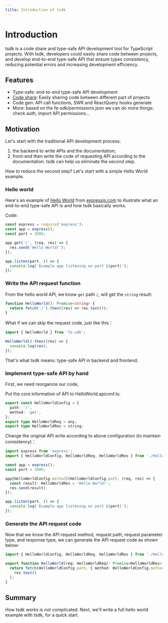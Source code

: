 ```yaml
---
title: Introduction of tsdk
---
```


# Introduction

tsdk is a code share and type-safe API development tool for TypeScript projects. With tsdk, developers could easily share code between projects, and develop end-to-end type-safe API that ensure types consistency, reducing potential errors and increasing development efficiency.

## Features

- Type-safe: end-to-end type-safe API development
- [Code share](/docs/guide/share-code): Easily sharing code between different part of projects
- Code gen: API call functions, SWR and ReactQuery hooks generate
- More: based on the fe-sdk/permissions.json we can do more things: check auth, import API permissions...

## Motivation

Let's start with the traditional API development process:

1. the backend to write APIs and the documentation;
2. front-end then write the code of requesting API according to the documentation.
   tsdk can help us eliminate the second step.

How to reduce the second step? Let's start with a simple Hello World example.

### Hello world

Here's an example of [Hello World](https://expressjs.com/en/starter/hello-world.html) from [expressjs.com](https://expressjs.com/en/starter/hello-world.html) to illustrate what an end-to-end type-safe API is and how tsdk basically works.

Code:

```js
const express = require('express');
const app = express();
const port = 3000;

app.get('/', (req, res) => {
  res.send('Hello World!');
});

app.listen(port, () => {
  console.log(`Example app listening on port ${port}`);
});
```

### Write the API request function

From the hello world API, we know `get` path `/`, will get the `string` result:

```ts
function HelloWorld(): Promise<string> {
  return fetch('/').then((res) => res.text());
}
```

What if we can skip the request code, just like this：

```ts
import { HelloWorld } from 'fe-sdk';

HelloWorld().then((res) => {
  console.log(res);
});
```

That's what tsdk means: type-safe API in backend and frontend.

### Implement type-safe API by hand

First, we need reorganize our code,

Put the core information of API to HelloWorld.apiconf.ts:

```ts
export const HelloWorldConfig = {
  path: '/',
  method: 'get',
};
export type HelloWorldReq = any;
export type HelloWorldRes = string;
```

Change the original API write according to above configuration (to maintain consistency)：

```ts
import express from 'express';
import { HelloWorldConfig, HelloWorldReq, HelloWorldRes } from './HelloWorld.apiconf';

const app = express();
const port = 3000;

app[HelloWorldConfig.method](HelloWorldConfig.path, (req, res) => {
  const result: HelloWorldRes = 'Hello World!';
  res.send(result);
});

app.listen(port, () => {
  console.log(`Example app listening on port ${port}`);
});
```

### Generate the API request code

Now that we know the API request method, request path, request parameter type, and response type, we can generate the API request code as shown below:

```ts
import { HelloWorldConfig, HelloWorldReq, HelloWorldRes } from './HelloWorld.apiconf';

export function HelloWorld(req: HelloWorldReq): Promise<HelloWorldRes> {
  return fetch(HelloWorldConfig.path, { method: HelloWorldConfig.method }).then((res) =>
    res.text()
  );
}
```

## Summary

How tsdk works is not complicated. Next, we'll write a full hello world example with tsdk, for a quick start.
